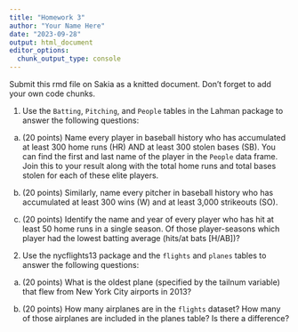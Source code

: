 ```yaml
---
title: "Homework 3"
author: "Your Name Here"
date: "2023-09-28"
output: html_document
editor_options: 
  chunk_output_type: console
---
```

Submit this rmd file on Sakia as a knitted document. Don't forget to add your own code chunks.

1. Use the `Batting`, `Pitching`, and `People` tables in the Lahman package to answer the following questions:

a) (20 points) Name every player in baseball history who has accumulated at least 300 home runs (HR) AND at least 300 stolen bases (SB). You can find the first and last name of the player in the `People` data frame. Join this to your result along with the total home runs and total bases stolen for each of these elite players.

b) (20 points) Similarly, name every pitcher in baseball history who has accumulated at least 300 wins (W) and at least 3,000 strikeouts (SO). 

c) (20 points) Identify the name and year of every player who has hit at least 50 home runs in a single season. Of those player-seasons which player had the lowest batting average (hits/at bats [H/AB])?


2. Use the nycflights13 package and the `flights` and `planes` tables to answer the following questions:

a) (20 points) What is the oldest plane (specified by the tailnum variable) that flew from New York City airports in 2013?

b) (20 points) How many airplanes are in the `flights` dataset? How many of those airplanes are included in the planes table? Is there a difference?
